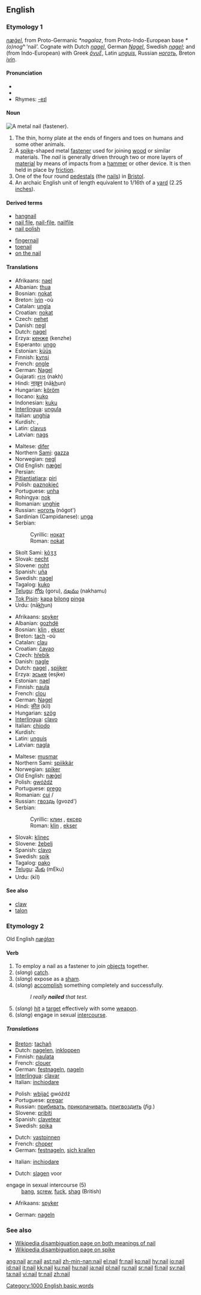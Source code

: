 {{wikipediapl|Nail}}
==English==

===Etymology 1===
{{OE.}} ''[[nægel|næġel]]'', from Proto-Germanic ''*nagalaz'', from Proto-Indo-European base ''*(o)nogʰ'' ‘nail’.  Cognate with Dutch ''[[nagel]]'', German ''[[Nagel]]'', Swedish ''[[nagel]]''; and (from Indo-European) with Greek ''[[ὄνυξ]]'', Latin ''[[unguis]]'', Russian ''[[ноготь]]'', Breton ''[[ivin]]''.

{{rfc-level|check placement of Pronunciation}}

====Pronunciation====
*{{IPA|/neɪl/}}
*{{audio|en-us-nail.ogg|Audio (US)}}
*Rhymes: [[Rhymes:English:-eɪl|-eɪl]]

====Noun====
[[Image:Najlo.jpg|thumb|right|A metal nail (fastener).]]
{{en-noun}}

# The thin, horny plate at the ends of fingers and toes on humans and some other animals.
# A [[spike]]-shaped metal [[fastener]] used for joining [[wood]] or similar materials.  The ''nail'' is generally driven through two or more layers of [[material]] by means of impacts from a [[hammer]] or other device.  It is then held in place by [[friction]].
# One of the four round [[pedestal]]s (the [[nails]]) in [[Bristol]].
# An archaic English unit of length equivalent to 1/16th of a [[yard]] (2.25 [[inch]]es).

====Derived terms====
{{top2}}
*[[hangnail]]
*[[nail file]], [[nail-file]], [[nailfile]]
*[[nail polish]]
{{mid2}}
*[[fingernail]]
*[[toenail]]
*[[on the nail]]
{{bottom}}

====Translations====
{{rfc-level|Translations at L3+ (AutoFormat would have corrected level of Derived terms)}}
{{trans-top|on fingers and toes}}
*Afrikaans: [[nael]]
*Albanian: [[thua]] {{f}}
*Bosnian: [[nokat#Bosnian|nokat]] {{m}}
*Breton: [[ivin]] {{m}} -où {{p}}
*Catalan: [[ungla]] {{f}}
*Croatian: [[nokat]] {{m}}
*Czech: [[nehet]] {{m}}
*Danish: [[negl]]
*Dutch: [[nagel]] {{m}}
*Erzya: [[кенже]] (kenzhe)
*Esperanto: [[ungo]]
*Estonian: [[küüs]]
*Finnish: [[kynsi]]
*French: [[ongle]] {{m}}
*German: [[Nagel]] {{m}}
*Gujarati: [[નખ]] (nakh) {{m}}
*Hindi: [[नाख़ुन]] (nā<u>kh</u>un) {{m}}
*Hungarian: [[köröm]]
*Ilocano: [[kuko]]
*Indonesian: [[kuku]]
*[[Interlingua]]: [[ungula]]
*Italian: [[unghia]] {{f}}
*Kurdish: {{KUchar|[[نینۆک]]}}, {{KUchar|[[نیوخان]]}}
*Latin: [[clavus]]
*Latvian: [[nags]] {{m}}
{{trans-mid}}
*Maltese: [[difer]]
*Northern [[Sami]]: [[gazza]]
*Norwegian: [[negl]] {{m}}
*Old English: [[nægel|næġel]]
*Persian: {{FAchar|[[ناخن]]}}
*[[Pitjantjatjara]]: [[piri]]
*Polish: [[paznokieć]] {{m}}
*Portuguese: [[unha]] {{f}}
*Rohingya: [[nok]]
*Romanian: [[unghie]] {{f}}
*Russian: [[ноготь]] {{m}} (nógot')
*Sardinian (Campidanese): [[unga]] {{f}}
*Serbian:
*:Cyrillic: [[нокат#Serbian|нокат]] {{m}}
*:Roman: [[nokat#Serbian|nokat]] {{m}}
*Skolt Sami: [[kõʒʒ]]
*Slovak: [[necht]] {{m}}
*Slovene: [[noht]] {{m}}
*Spanish: [[uña]] {{f}}
*Swedish: [[nagel]] {{c}}
*Tagalog: [[kuko]]
*[[Telugu]]: [[గోరు]] (goru), [[నఖము]] (nakhamu)
*[[Tok Pisin]]: [[kapa]] [[bilong]] [[pinga]]
*Urdu: {{URchar|[[ناخن]]}} (nā<u>kh</u>un) {{m}}
{{trans-bottom}}

{{trans-top|A spike-shaped metal fastener used for joining wood or similar materials}}
*Afrikaans: [[spyker]]
*Albanian: [[gozhdë]] {{f}}
*Bosnian: [[klin]] {{m}}, [[ekser]] {{m}}
*Breton: [[tach]] {{m}} -où {{p}}
*Catalan: [[clau]] {{m}}
*Croatian: [[čavao]] {{m}}
*Czech: [[hřebík]] {{m}}
*Danish: [[nagle]]
*Dutch: [[nagel]] {{m}}, [[spijker]]
*Erzya: [[эське]] (esjke)
*Estonian: [[nael]]
*Finnish: [[naula]]
*French: [[clou]] {{m}}
*German: [[Nagel]] {{m}}
*Hindi: [[कील]] (kīl) {{f}}
*Hungarian: [[szög]]
*[[Interlingua]]: [[clavo]]
*Italian: [[chiodo]] {{m}}
*Kurdish: {{KUchar|[[بزمار]]}}
*Latin: [[unguis]]
*Latvian: [[nagla]] {{f}}
{{trans-mid}}
*Maltese: [[musmar]]
*Northern Sami: [[spiikkár]]
*Norwegian: [[spiker]]
*Old English: [[nægel|næġel]]
*Polish: [[gwóźdź]] {{m}}
*Portuguese: [[prego]] {{m}}
*Romanian: [[cui]] {{f}}/{{m}}
*Russian: [[гвоздь]] {{m}} (gvozd')
*Serbian:
*:Cyrillic: [[клин#Serbian|клин]] {{m}}, [[ексер#Serbian|ексер]] {{m}}
*:Roman: [[klin#Serbian|klin]] {{m}}, [[ekser#Serbian|ekser]] {{m}}
*Slovak: [[klinec]] {{m}}
*Slovene: [[žebelj]] {{m}}
*Spanish: [[clavo]] {{m}}
*Swedish: [[spik]] {{c}}
*Tagalog: [[pako]]
*[[Telugu]]: [[మేకు]] (mEku)
*Urdu: {{URchar|[[کیل]]}} (kīl) {{f}}
{{trans-bottom}}

{{trans-top|One of the four round pedestals (the nails) in Bristol}}
{{trans-mid}}
{{trans-bottom}}

====See also====
*[[claw]]
*[[talon]]

===Etymology 2===
Old English ''[[næġlan]]''

====Verb====
{{en-verb}}

# To employ a nail as a fastener to join [[objects]] together.
# (''slang'') [[catch]].
# (''slang'') expose as a [[sham]].
# (''slang'') [[accomplish]] something completely and successfully.
#:''I really '''nailed''' that test.''
# (''slang'') [[hit]] a [[target]] effectively with some [[weapon]].
# (''slang'') engage in sexual [[intercourse]].

=====Translations=====
{{trans-top|employ a nail as a fastener}}
*[[Breton]]: [[tachañ]]
*Dutch: [[nagelen]], [[inkloppen]]
*Finnish: [[naulata]]
*French: [[clouer]]
*German: [[festnageln]], [[nageln]]
*[[Interlingua]]: [[clavar]]
*Italian: [[inchiodare]]
{{trans-mid}}
*Polish: [[wbijać]] gwóźdź
*Portuguese: [[pregar]]
*Russian: [[прибивать]], [[приколачивать]], [[пригвоздить]] (''fig.'')
*Slovene: [[pribiti]]
*Spanish: [[clavetear]]
*Swedish: [[spika]]
{{trans-bottom}}

{{trans-top|catch}}
*Dutch: [[vastpinnen]]
*French: [[choper]]
*German: [[festnageln]], [[sich krallen]]
{{trans-mid}}
*Italian: [[inchiodare]]
{{trans-bottom}}

{{trans-top|expose as a sham}}
{{trans-mid}}
{{trans-bottom}}

{{trans-top|accomplish something completely and successfully}}
*Dutch: [[slagen]] voor
{{trans-mid}}
{{trans-bottom}}

{{trans-top|hit a target effectively with some weapon}}
{{trans-mid}}
{{trans-bottom}}

;engage in sexual intercourse (5)
:[[bang]], [[screw]],  [[fuck]], [[shag]] (British)
{{top}}
*Afrikaans: [[spyker]]
{{mid}}
*German: [[nageln]]
{{bottom}}

===See also===
*[[w:Nail|Wikipedia disambiguation page on both meanings of nail]]
*[[w:Spike|Wikipedia disambiguation page on spike]]

[[Category:1000 English basic words]]

[[ang:nail]]
[[ar:nail]]
[[ast:nail]]
[[zh-min-nan:nail]]
[[el:nail]]
[[fr:nail]]
[[ko:nail]]
[[hy:nail]]
[[io:nail]]
[[id:nail]]
[[it:nail]]
[[kk:nail]]
[[ku:nail]]
[[hu:nail]]
[[ja:nail]]
[[pl:nail]]
[[ru:nail]]
[[sr:nail]]
[[fi:nail]]
[[sv:nail]]
[[ta:nail]]
[[vi:nail]]
[[tr:nail]]
[[zh:nail]]